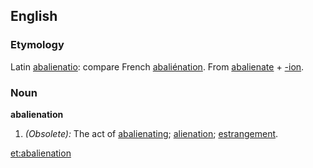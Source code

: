==English==

===Etymology===
Latin [[abalienatio]]: compare French [[abaliénation]]. From [[abalienate]] + [[-ion]].

===Noun===
'''abalienation'''

#''(Obsolete):'' The act of [[abalienating]]; [[alienation]]; [[estrangement]].

[[et:abalienation]]